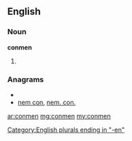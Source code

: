 ==English==

===Noun===
'''conmen'''

# {{plural of|[[conman]]}}

===Anagrams===
* {{alphagram|cemnno}}
* [[nem con#English|nem con]], [[nem. con.#English|nem. con.]]

[[Category:English plurals ending in "-en"]]

[[ar:conmen]]
[[mg:conmen]]
[[my:conmen]]